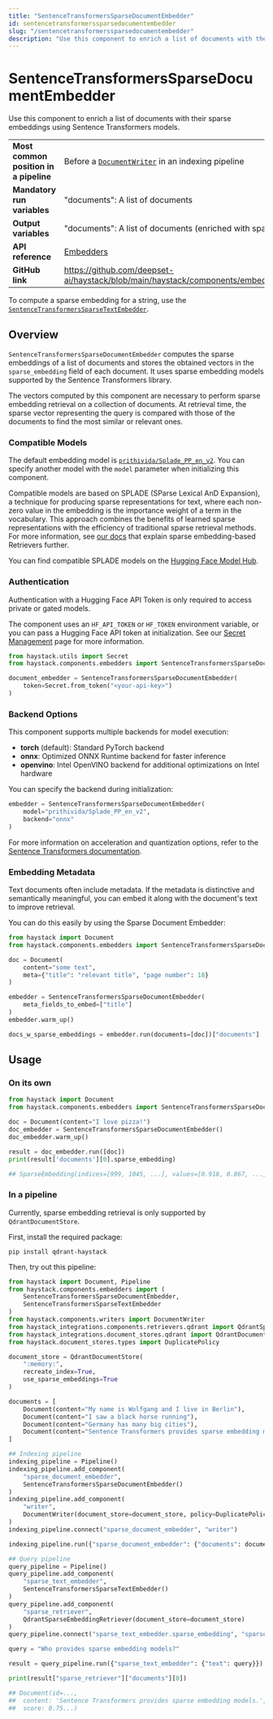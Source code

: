 ```yaml
---
title: "SentenceTransformersSparseDocumentEmbedder"
id: sentencetransformerssparsedocumentembedder
slug: "/sentencetransformerssparsedocumentembedder"
description: "Use this component to enrich a list of documents with their sparse embeddings using Sentence Transformers models."
---
```


# SentenceTransformersSparseDocumentEmbedder

Use this component to enrich a list of documents with their sparse embeddings using Sentence Transformers models.

|                                        |                                                                                                                                    |
| :------------------------------------- | :--------------------------------------------------------------------------------------------------------------------------------- |
| **Most common position in a pipeline** | Before a [`DocumentWriter`](../writers/documentwriter.mdx) in an indexing pipeline                                                          |
| **Mandatory run variables**            | "documents": A list of documents                                                                                                   |
| **Output variables**                   | "documents": A list of documents (enriched with sparse embeddings)                                                                 |
| **API reference**                      | [Embedders](/reference/embedders-api)                                                                                                     |
| **GitHub link**                        | https://github.com/deepset-ai/haystack/blob/main/haystack/components/embedders/sentence_transformers_sparse_document_embedder.py |

To compute a sparse embedding for a string, use the [`SentenceTransformersSparseTextEmbedder`](sentencetransformerssparsetextembedder.mdx).

## Overview

`SentenceTransformersSparseDocumentEmbedder` computes the sparse embeddings of a list of documents and stores the obtained vectors in the `sparse_embedding` field of each document. It uses sparse embedding models supported by the Sentence Transformers library.

The vectors computed by this component are necessary to perform sparse embedding retrieval on a collection of documents. At retrieval time, the sparse vector representing the query is compared with those of the documents to find the most similar or relevant ones.

### Compatible Models

The default embedding model is [`prithivida/Splade_PP_en_v2`](https://huggingface.co/prithivida/Splade_PP_en_v2). You can specify another model with the `model` parameter when initializing this component.

Compatible models are based on SPLADE (SParse Lexical AnD Expansion), a technique for producing sparse representations for text, where each non-zero value in the embedding is the importance weight of a term in the vocabulary. This approach combines the benefits of learned sparse representations with the efficiency of traditional sparse retrieval methods. For more information, see [our docs](../retrievers.mdx#sparse-embedding-based-retrievers) that explain sparse embedding-based Retrievers further.

You can find compatible SPLADE models on the [Hugging Face Model Hub](https://huggingface.co/models?search=splade).

### Authentication

Authentication with a Hugging Face API Token is only required to access private or gated models.

The component uses an `HF_API_TOKEN` or `HF_TOKEN` environment variable, or you can pass a Hugging Face API token at initialization. See our [Secret Management](doc:secret-management) page for more information.

```python
from haystack.utils import Secret
from haystack.components.embedders import SentenceTransformersSparseDocumentEmbedder

document_embedder = SentenceTransformersSparseDocumentEmbedder(
    token=Secret.from_token("<your-api-key>")
)
```

### Backend Options

This component supports multiple backends for model execution:

- **torch** (default): Standard PyTorch backend
- **onnx**: Optimized ONNX Runtime backend for faster inference
- **openvino**: Intel OpenVINO backend for additional optimizations on Intel hardware

You can specify the backend during initialization:

```python
embedder = SentenceTransformersSparseDocumentEmbedder(
    model="prithivida/Splade_PP_en_v2",
    backend="onnx"
)
```

For more information on acceleration and quantization options, refer to the [Sentence Transformers documentation](https://sbert.net/docs/sentence_transformer/usage/efficiency.html).

### Embedding Metadata

Text documents often include metadata. If the metadata is distinctive and semantically meaningful, you can embed it along with the document's text to improve retrieval.

You can do this easily by using the Sparse Document Embedder:

```python
from haystack import Document
from haystack.components.embedders import SentenceTransformersSparseDocumentEmbedder

doc = Document(
    content="some text",
    meta={"title": "relevant title", "page number": 18}
)

embedder = SentenceTransformersSparseDocumentEmbedder(
    meta_fields_to_embed=["title"]
)
embedder.warm_up()

docs_w_sparse_embeddings = embedder.run(documents=[doc])["documents"]
```

## Usage

### On its own

```python
from haystack import Document
from haystack.components.embedders import SentenceTransformersSparseDocumentEmbedder

doc = Document(content="I love pizza!")
doc_embedder = SentenceTransformersSparseDocumentEmbedder()
doc_embedder.warm_up()

result = doc_embedder.run([doc])
print(result['documents'][0].sparse_embedding)

## SparseEmbedding(indices=[999, 1045, ...], values=[0.918, 0.867, ...])
```

### In a pipeline

Currently, sparse embedding retrieval is only supported by `QdrantDocumentStore`.

First, install the required package:

```shell
pip install qdrant-haystack
```

Then, try out this pipeline:

```python
from haystack import Document, Pipeline
from haystack.components.embedders import (
    SentenceTransformersSparseDocumentEmbedder,
    SentenceTransformersSparseTextEmbedder
)
from haystack.components.writers import DocumentWriter
from haystack_integrations.components.retrievers.qdrant import QdrantSparseEmbeddingRetriever
from haystack_integrations.document_stores.qdrant import QdrantDocumentStore
from haystack.document_stores.types import DuplicatePolicy

document_store = QdrantDocumentStore(
    ":memory:",
    recreate_index=True,
    use_sparse_embeddings=True
)

documents = [
    Document(content="My name is Wolfgang and I live in Berlin"),
    Document(content="I saw a black horse running"),
    Document(content="Germany has many big cities"),
    Document(content="Sentence Transformers provides sparse embedding models."),
]

## Indexing pipeline
indexing_pipeline = Pipeline()
indexing_pipeline.add_component(
    "sparse_document_embedder",
    SentenceTransformersSparseDocumentEmbedder()
)
indexing_pipeline.add_component(
    "writer",
    DocumentWriter(document_store=document_store, policy=DuplicatePolicy.OVERWRITE)
)
indexing_pipeline.connect("sparse_document_embedder", "writer")

indexing_pipeline.run({"sparse_document_embedder": {"documents": documents}})

## Query pipeline
query_pipeline = Pipeline()
query_pipeline.add_component(
    "sparse_text_embedder",
    SentenceTransformersSparseTextEmbedder()
)
query_pipeline.add_component(
    "sparse_retriever",
    QdrantSparseEmbeddingRetriever(document_store=document_store)
)
query_pipeline.connect("sparse_text_embedder.sparse_embedding", "sparse_retriever.query_sparse_embedding")

query = "Who provides sparse embedding models?"

result = query_pipeline.run({"sparse_text_embedder": {"text": query}})

print(result["sparse_retriever"]["documents"][0])

## Document(id=...,
##  content: 'Sentence Transformers provides sparse embedding models.',
##  score: 0.75...)
```
